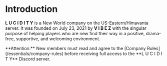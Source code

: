 
# Introduction

**L U C I D I T Y** is a New World company on the US-Eastern/Himavanta server. It was founded on July 23, 2021 by **V I B E Z** with the singular purpose of helping players who are new find their way in a positive, drama-free, supportive, and welcoming environment.

<Callout>
  **Attention:** New members must read and agree to the [Company Rules](/essentials/company-rules)
  before receiving full access to the **L U C I D I T Y** Discord server.
</Callout>
